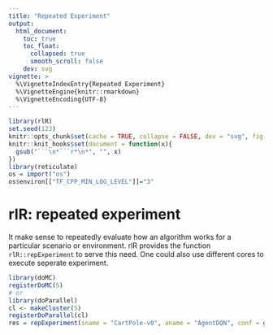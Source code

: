 ```yaml
---
title: "Repeated Experiment"
output:
  html_document:
    toc: true
    toc_float:
      collapsed: true
      smooth_scroll: false
    dev: svg
vignette: >
  %\VignetteIndexEntry{Repeated Experiment}
  %\VignetteEngine{knitr::rmarkdown}
  %\VignetteEncoding{UTF-8}
---
```


```r
library(rlR)
set.seed(123)
knitr::opts_chunk$set(cache = TRUE, collapse = FALSE, dev = "svg", fig.height = 3.5)
knitr::knit_hooks$set(document = function(x){
  gsub("```\n*```r*\n*", "", x)
})
library(reticulate)
os = import("os")
os$environ[["TF_CPP_MIN_LOG_LEVEL"]]="3"
```

# rlR: repeated experiment

It make sense to repeatedly  evaluate  how an algorithm works for a particular scenario or environment. rlR provides the function `rlR::repExperiment` to serve this need. One could also use different cores to execute seperate experiment.


```r
library(doMC)
registerDoMC(5)
# or
library(doParallel)
cl <- makeCluster(5)
registerDoParallel(cl)
res = repExperiment(sname = "CartPole-v0", aname = "AgentDQN", conf = getDefaultConf("AgentDQN"), nrep = 5, nepi = 5)
```
